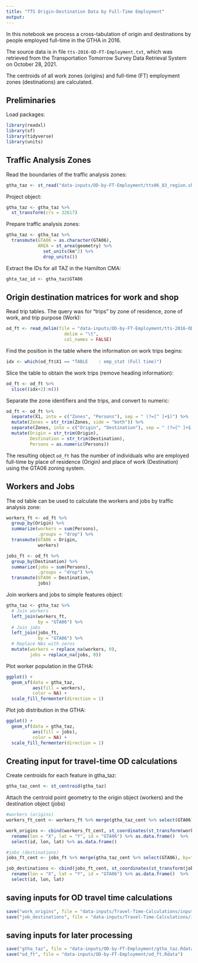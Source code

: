 ```yaml
---
title: "TTS Origin-Destination Data by Full-Time Employment"
output: 
---
```


In this notebook we process a cross-tabulation of origin and destinations by people employed full-time in the GTHA in 2016.

The source data is in file `tts-2016-OD-FT-Employment.txt`, which was retrieved from the Transportation Tomorrow Survey Data Retrieval System on October 28, 2021.

The centroids of all work zones (origins) and full-time (FT) employment zones (destinations) are calculated. 

## Preliminaries

Load packages:
```r
library(readxl)
library(sf)
library(tidyverse)
library(units)
```

## Traffic Analysis Zones

Read the boundaries of the traffic analysis zones:
```r
gtha_taz <- st_read("data-inputs/OD-by-FT-Employment/tts06_83_region.shp")
```

Project object:
```r
gtha_taz <- gtha_taz %>%
  st_transform(crs = 32617)
```

Prepare traffic analysis zones:
```r
gtha_taz <- gtha_taz %>%
  transmute(GTA06 = as.character(GTA06),
            AREA = st_area(geometry) %>% 
              set_units(km^2) %>% 
              drop_units())
```

Extract the IDs for all TAZ in the Hamilton CMA:
```r
ghta_taz_id <- gtha_taz$GTA06
```

## Origin destination matrices for work and shop

Read trip tables. The query was for "trips" by zone of residence, zone of work, and trip purpose (Work):
```r
od_ft <- read_delim(file = "data-inputs/OD-by-FT-Employment/tts-2016-OD-FT-Employment.txt", 
                      delim = "\t", 
                      col_names = FALSE)
```

Find the position in the table where the information on work trips begins:
```r
idx <- which(od_ft$X1 == "TABLE    : emp_stat (Full time)")
```

Slice the table to obtain the work trips (remove heading information):
```r
od_ft <- od_ft %>% 
  slice((idx+2):n())
```

Separate the zone identifiers and the trips, and convert to numeric:
```r
od_ft <- od_ft %>%
  separate(X1, into = c("Zones", "Persons"), sep = " (?=[^ ]+$)") %>%
  mutate(Zones = str_trim(Zones, side = "both")) %>%
  separate(Zones, into = c("Origin", "Destination"), sep = " (?=[^ ]+$)") %>%
  mutate(Origin = str_trim(Origin),
         Destination = str_trim(Destination),
         Persons = as.numeric(Persons))
```

The resulting object `od_ft` has the number of individuals who are employed full-time by place of residence (Origin) and place of work (Destination) using the GTA06 zoning system. 

## Workers and Jobs

The od table can be used to calculate the workers and jobs by traffic analysis zone:
```r
workers_ft <- od_ft %>%
  group_by(Origin) %>%
  summarize(workers = sum(Persons),
            .groups = "drop") %>%
  transmute(GTA06 = Origin,
            workers)

jobs_ft <- od_ft %>%
  group_by(Destination) %>%
  summarize(jobs = sum(Persons),
            .groups = "drop") %>%
  transmute(GTA06 = Destination,
            jobs)

```

Join workers and jobs to simple features object:
```r
gtha_taz <- gtha_taz %>%
  # Join workers
  left_join(workers_ft,
            by = "GTA06") %>%
  # Join jobs
  left_join(jobs_ft,
            by = "GTA06") %>%
  # Replace NAs with zeros
  mutate(workers = replace_na(workers, 0),
         jobs = replace_na(jobs, 0))
```

Plot worker population in the GTHA:
```r
ggplot() +
  geom_sf(data = gtha_taz,
          aes(fill = workers),
          color = NA) +
  scale_fill_fermenter(direction = 1)
```

Plot job distribution in the GTHA:
```r
ggplot() +
  geom_sf(data = gtha_taz,
          aes(fill = jobs),
          color = NA) +
  scale_fill_fermenter(direction = 1)
```

## Creating input for travel-time OD calculations

Create centroids for each feature in gtha_taz:
```r
gtha_taz_cent <- st_centroid(gtha_taz) 
```

Attach the centroid point geometry to the origin object (workers) and the destination object (jobs)
```r
#workers (origins)
workers_ft_cent <- workers_ft %>% merge(gtha_taz_cent %>% select(GTA06), by="GTA06") %>% st_sf

work_origins <- cbind(workers_ft_cent, st_coordinates(st_transform(workers_ft_cent, crs = 4326))) %>%
  rename(lon = "X", lat = "Y", id = "GTA06") %>% as.data.frame()  %>%
  select(id, lon, lat) %>% as.data.frame()

```

```r
#jobs (destinations)
jobs_ft_cent <- jobs_ft %>% merge(gtha_taz_cent %>% select(GTA06), by="GTA06") %>% st_sf

job_destinations <- cbind(jobs_ft_cent, st_coordinates(st_transform(jobs_ft_cent, crs = 4326))) %>%
  rename(lon = "X", lat = "Y", id = "GTA06") %>% as.data.frame()  %>%
  select(id, lon, lat) 

```

## saving inputs for OD travel time calculations
```r
save("work_origins", file = "data-inputs/Travel-Time-Calculations/inputs/work_origins.Rdata")
save("job_destinations", file = "data-inputs/Travel-Time-Calculations/inputs/job_destinations.Rdata")
```

## saving inputs for later processing
```r
save("gtha_taz", file = "data-inputs/OD-by-FT-Employment/gtha_taz.Rdata")
save("od_ft", file = "data-inputs/OD-by-FT-Employment/od_ft.Rdata")
```

